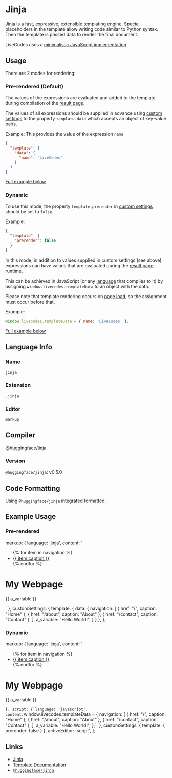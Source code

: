 # Jinja

[Jinja](https://jinja.palletsprojects.com/) is a fast, expressive, extensible templating engine. Special placeholders in the template allow writing code similar to Python syntax. Then the template is passed data to render the final document.

LiveCodes uses a [minimalistic JavaScript implementation](https://github.com/huggingface/huggingface.js/tree/main/packages/jinja).

## Usage

There are 2 modes for rendering:

### Pre-rendered (Default)

The values of the expressions are evaluated and added to the template during compilation of the [result page](../features/result.mdx).

The values of all expressions should be supplied in advance using [custom settings](../advanced/custom-settings.mdx) to the property `template.data` which accepts an object of key-value pairs.

Example: This provides the value of the expression `name`

```json title="Custom Settings"
{
  "template": {
    "data": {
      "name": "LiveCodes"
    }
  }
}
```

[Full example below](#pre-rendered)

### Dynamic

To use this mode, the property `template.prerender` in [custom settings](../advanced/custom-settings.mdx) should be set to `false`.

Example:

```json title="Custom Settings"
{
  "template": {
    "prerender": false
  }
}
```

In this mode, in addition to values supplied in custom settings (see above), expressions can have values that are evaluated during the [result page](../features/result.mdx) runtime.

This can be achieved in JavaScript (or any [language](../languages/index.mdx) that compiles to it) by assigning `window.livecodes.templateData` to an object with the data.

Please note that template rendering occurs on [page load](https://developer.mozilla.org/en-US/docs/Web/API/Window/load_event), so the assignment must occur before that.

Example:

```js title="Script Editor (JS)"
window.livecodes.templateData = { name: 'LiveCodes' };
```

[Full example below](#dynamic-1)

## Language Info

### Name

`jinja`

### Extension

`.jinja`

### Editor

`markup`

## Compiler

[@huggingface/jinja](https://www.npmjs.com/package/@huggingface/jinja).

### Version

`@huggingface/jinja`: v0.5.0

## Code Formatting

Using `@huggingface/jinja` integrated formatted.

## Example Usage


### Pre-rendered

  markup: { language: 'jinja', content: `<ul id="navigation">
{% for item in navigation %}
    <li><a href="{{ item.href }}">{{ item.caption }}</a></li>
{% endfor %}
</ul>

<h1>My Webpage</h1>
{{ a_variable }}

` },
  customSettings: { template: { data: {
  navigation: [
    { href: "/", caption: "Home" },
    { href: "/about", caption: "About" },
    { href: "/contact", caption: "Contact" },
  ],
  a_variable: "Hello World!",
} } },
};


<LiveCodes config={config} params={params}></LiveCodes>

### Dynamic

  markup: { language: 'jinja', content: `<ul id="navigation">
{% for item in navigation %}
    <li><a href="{{ item.href }}">{{ item.caption }}</a></li>
{% endfor %}
</ul>

<h1>My Webpage</h1>
{{ a_variable }}

` },
  script: {
    language: 'javascript',
    content: `window.livecodes.templateData = {
  navigation: [
    { href: "/", caption: "Home" },
    { href: "/about", caption: "About" },
    { href: "/contact", caption: "Contact" },
  ],
  a_variable: "Hello World!",
};`,
  },
  customSettings: { template: { prerender: false } },
  activeEditor: 'script',
};

<LiveCodes config={config2}></LiveCodes>

## Links

- [Jinja](https://jinja.palletsprojects.com/)
- [Template Documentation](https://jinja.palletsprojects.com/en/stable/templates/)
- [`@huggingface/jinja`](https://www.npmjs.com/package/@huggingface/jinja)

